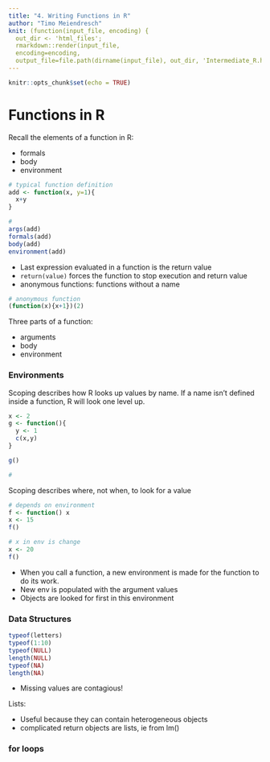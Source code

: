```yaml
---
title: "4. Writing Functions in R"
author: "Timo Meiendresch"
knit: (function(input_file, encoding) {
  out_dir <- 'html_files';
  rmarkdown::render(input_file,
  encoding=encoding,
  output_file=file.path(dirname(input_file), out_dir, 'Intermediate_R.html'))})
---
```


```r
knitr::opts_chunk$set(echo = TRUE)
```

# Functions in R
Recall the elements of a function in R: 

- formals
- body
- environment

```r
# typical function definition
add <- function(x, y=1){
  x+y
}

# 
args(add)
formals(add)
body(add)
environment(add)
```

- Last expression evaluated in a function is the return value
- `return(value)` forces the function to stop execution and return value 
- anonymous functions: functions without a name

```r
# anonymous function
(function(x){x+1})(2)
```

Three parts of a function:

- arguments
- body
- environment 

### Environments
Scoping describes how R looks up values by name. If a name isn't defined inside a function, R will look one level up.

```r
x <- 2
g <- function(){
  y <- 1
  c(x,y)
}

g()

# 


```

Scoping describes where, not when, to look for a value

```r
# depends on environment 
f <- function() x
x <- 15
f()

# x in env is change
x <- 20
f()
```

- When you call a function, a new environment is made for the function to do its work.
- New env is populated with the argument values
- Objects are looked for first in this environment

### Data Structures
```r
typeof(letters)
typeof(1:10)
typeof(NULL)
length(NULL)
typeof(NA)
length(NA)
```

- Missing values are contagious!

Lists:

- Useful because they can contain heterogeneous objects
- complicated return objects are lists, ie from lm()

### for loops



